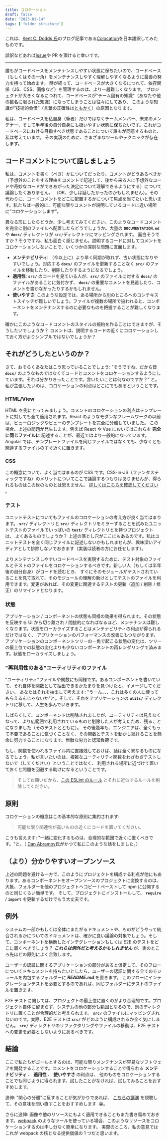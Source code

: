 ```yaml
---
title: コロケーション
draft: false
date: "2023-01-14"
tags: ['folder structure']
---
```


これは、[Kent C. Dodds 氏](https://kentcdodds.com/)のブログ記事である[Colocation](https://kentcdodds.com/blog/colocation)を日本語訳してみたものです。

誤訳などあれば[Issue](https://github.com/makotot/makotot.dev/issues/new)や PR を頂けると幸いです。

---

誰もがコードベースをメンテナンスしやすい状態に保ちたいので、コードベース（もしくはその一角）をメンテナンスしやすく理解しやすくなるように最善の努力を持って始めます。
時が経って、コードベースが大きくなるにつれて、依存関係（JS、CSS、画像など）を管理するのは、より一層難しくなります。
プロジェクトが大きくなるにつれて、コードベースが"チーム固有の知識"（あなたや他の数名に限られた知識）になってしまうことは往々にしてあり、
このような知識が”技術的負債”（言葉の正確性は[ともかく](https://twitter.com/ryanflorence/status/747983065738153985)）の原因となります。

私は、コードベースを私自身（筆者）だけではなくチームメンバー、未来のメンテナー、そして半年後の自分自身にも扱いやすい状態に保ちたいです。これがコードベースにおける目指すべき状態であることについて誰もが同意するものと、私は考えています。
その実現のために、さまざまなツールやテクニックが存在します。

## コードコメントについて話しましょう

私は、コメントを書く（べき）かについてだったり、コメントがどうあるべきか（予想外のことをする理由をコメントで記述して、後から来る人に予想外なコードや奇妙なコードができあがった決定について理解できるようにする）について議論したくありません。
（OK、少しは話したかったのかもしれません）。その代わりに、コードコメントをどこに配置するかについて焦点を当てたいと思います。私たちは一般的に、可能な限りコメントが説明しているコードに近い場所に”コロケーションします”。

異なる形にしたらどうか、少し考えてみてください。このようなコードコメントを完全に別のファイルへ配置したらどうでしょうか。大量の **`DOCUMENTATION.md`** や **`docs/`** ディレクトリが `src/`ディレクトリにマッピングされます。
面白そうですか？そうですね、私も面白く感じません。説明するコードに対してコメントをコロケーションしないことで、いくつかの深刻な問題に直面します。

- **メンテナビリティ**: （今以上に）より早く同期が取れず、古い状態になりやすいでしょう。対応する **`docs/`** のファイルを更新することなく **`src/`** のファイルを移動したり、削除したりするようになるでしょう。
- **適用性**: **`src/`** のコードを見ている人が、**`src/`** のファイルに対する **`docs/`** のファイルがあることに気付かず、 **`docs/`** の重要なコメントを見逃したり、コメントを書かなかったりするかもしれません。
- **使いやすさ**: このような設定では、ある場所から別のところへのコンテキストスイッチが難しいでしょう。ファイルが複数の場所で扱われると、コンポーネントをメンテナンスするのに必要なものを把握することが難しくなります。

確かにこのようなコードコメントのスタイルの規約を作ることはできますが、そうしたいでしょうか？ コメントは、説明するコードの近くにコロケーションしておく方がよりシンプルではないでしょうか？

## それがどうしたというのか？

さて、おそらくあなたはこう思っていることでしょう: ”そうですね、だから皆 **`docs/`** のようなものではなくてコードとコメントをコロケーションするようにしています。それは分かりきったことです。言いたいことは何なのですか？” と。
私が主張したいのは、コロケーションの利点はどこにでもあるということです。

### HTML/View

HTML を例にとってみましょう。コメントのコロケーションの利点はテンプレートに対しても全て適用されます。React のようなモダンなフレームワークの以前は、ビューロジックやビューのテンプレートを完全に分離していました。
この場合、上述の問題が発生します。例えば React や Vue においてはこれらを **完全に同じファイルに** 記述することが、最近ではより一般的になっています。Angular では、テンプレートファイルを同じファイルではなくても、少なくとも関連するファイルのすぐ近くに置きます。

### CSS

この概念について、よく当てはまるのが CSS です。CSS-in-JS（ファンタスティックですね）のメリットについてここで議論するつもりはありませんが、得られるものはこの世のものとは思えません。
[詳しくはこちらを確認してください](https://medium.com/seek-blog/a-unified-styling-language-d0c208de2660) 。

### テスト

ユニットテストについてもファイルのコロケーションの考え方が良く当てはまります。 **`src/`** ディレクトリと **`src/`** ディレクトリをミラーすることを試みたユニットテストのファイルでいっぱいの **`test/`** ディレクトリとを持つプロジェクトは、
よくあるものでしょうか？ 上述の落とし穴がここにもあるのです。私はユニットテストを全く同じファイルに記述しないかもしれませんが、興味深いアイディアとして排除しないでおきます（実装は読者の方にお任せします）。

よりメンテナンスしやすいコードベースを実現するために、テスト対象のファイルとテストのファイルをコロケーションするべきです。新しい人（もしくは半年後の自分自身）がコードを読むとき、
すぐにそのモジュールがテストされていることを見て取れて、そのモジュールの理解の助けとしてテストのファイルを利用できます。変更があれば、その変更に関連するテストの更新（追加 / 削除 / 修正）のリマインドとなります。

### 状態

アプリケーション / コンポーネントの状態も同様の効果を得られます。その状態を反映する UI から切り離され / 間接的になればなるほど、メンテナンスは難しくなります。状態をローカライズすることはメンテナビリティの利点が得られるだけではなく、
アプリケーションのパフォーマンスの改善にもつながります。アプリケーションのコンポーネントツリーの一角で起こる状態の変化は、ツリーの最上位での状態の変化よりも少ないコンポーネントの再レンダリングで済みます。状態をローカライズしましょう。

### "再利用性のある"ユーティリティのファイル

"ユーティリティ"ファイルや関数にも同様です。あるコンポーネントを書いていて、それ自体を関数として抽出できるかたまりを見つけたと、イメージしてください。
あなたはそれを抽出して考えます: "うーん、、、これは多くの人に使ってもらえるんじゃないか"と。そして、それをアプリケーションの **`utils/`** ディレクトリに移して、人生を歩んでいきます。

しばらくして、コンポーネントは削除されましたが、ユーティリティは見えなくなって、より広範囲で利用されているものと削除した人が考えたため、残ることになりました（そのテストとともに）。
その後幾年も、エンジニアは、全くもって不要であることに気づくことなく、その関数とテストを動かし続けることを懸命に努力することになります。無駄な労力と認知負荷です。

もし、関数を使われるファイル内に直接残しておけば、話は全く異なるものになるでしょう。私が言いたいのは、複雑なユーティリティ関数をわざわざテストしないで（してください）ということではなく、
利用される場所に近づけて置いておくと問題を回避する助けになるということです。

> そしてお願いだから、[この ESLint のルール](https://github.com/jsx-eslint/eslint-plugin-react/blob/e6b4c33a1db4cc94c3e9223b09fb92b1dbddc00d/docs/rules/no-multi-comp.md) とそれに近似するルールを削除してください。

## 原則

コロケーションの概念はこの基本的な原則に集約されます:

> 可能な限り関連性が高いものの近くにコードを置いてください。

こうも言えます: "一緒に変化するものは、合理的な範囲で近くに置くべきです。"と。（ [Dan Abramov](https://twitter.com/dan_abramov)氏がかつて私にこのような話をしました。）

## （より）分かりやすいオープンソース

上述の問題を避ける一方で、このようにプロジェクトを構成する利点が他にもあります。あるコンポーネントをオープンソースのプロジェクトに変換するのは、大抵、フォルダーを他のプロジェクトへコピー / ペーストして npm に公開するのと同じくらい簡単です。
そして、プロジェクトにインストールして、 **`require`** / **`import`** を更新するだけでもう大丈夫です。

## 例外

システムの一部かもしくは全体にまたがるドキュメントや、ものがどうやって統合されるかについてのドキュメントは、確かに良い議論の対象でしょう。そして、コンポーネントを横断したインテグレーションもしくは E2E のテストをどこに置くべきでしょう？
**_これらは例外だと考えるかもしれません_** が、実のところ先ほどの原則によく合致します。

ユーザーの認証に関するアプリケーションの部分があると仮定して、そのフローについてドキュメントを持ちたいとしたら、ユーザーの認証に関する全てのモジュールを内包するフォルダーに **_README.md_** を置きます。
このフローにインテグレーションテストを必要とするのであれば、同じフォルダーにテストのファイルを置きます。

E2E テストに関しては、プロジェクトの最上位に置くのがより合理的です。プロジェクト自体に留まらず、システムの他の部分も範囲となるので、別のディレクトリに置くことが合理的だと考えられます。
**`src/`** のファイルにマッピングされないのです。実際、E2E テストは **`src/`** がどのように構成されるか全く気にしません。 **`src/`** ディレクトリのリファクタリングやファイルの移動は、E2E テストへの変更を必要としないようにあるべきです。

## 結論

ここで私たちがゴールとするのは、可能な限りメンテナンスが容易なソフトウェアを開発することです。コメントをコロケーションすることで得られる **メンテナビリティ** 、 **適用性** 、 **使いやすさ** の利点は、
他のものをコロケーションすることでも同じように得られます。試したことがなければ、試してみることをおすすめします。

追伸: "関心の分離"に反することが気がかりであれば、 [こちらの講演](https://youtu.be/x7cQ3mrcKaY) を視聴して、その意味を問い直すことをおすすめします  😀。

さらに追伸: 画像や他のリソースにもよく適用できることもまた書き留めておきます。[webpack](https://webpack.js.org/) のようなツールを使っている場合、このようなリソースをコロケーションするのは申し分なく簡単になります。
実際のところ、私の意見ではこれが webpack の核となる提供価値の 1 つだと思います。
